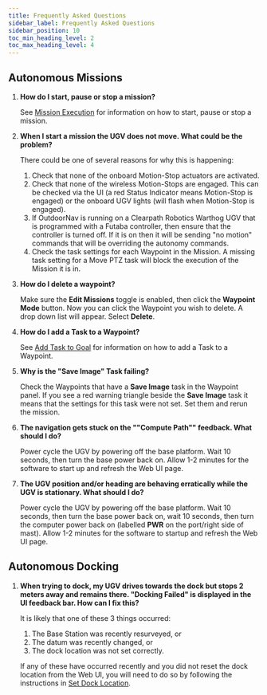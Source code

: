 ---
title: Frequently Asked Questions
sidebar_label: Frequently Asked Questions
sidebar_position: 10
toc_min_heading_level: 2
toc_max_heading_level: 4
---

## Autonomous Missions

1.  **How do I start, pause or stop a mission?**

    See [Mission Execution](/docs_outdoornav_user_manual/web_user_interface/ui_autonomous_mode#mission-execution) for
    information on how to start, pause or stop a mission.

2.  **When I start a mission the UGV does not move. What could be the
    problem?**

    There could be one of several reasons for why this is happening:

    1.  Check that none of the onboard Motion-Stop actuators are
        activated.
    2.  Check that none of the wireless Motion-Stops are engaged. This
        can be checked via the UI (a red Status Indicator means
        Motion-Stop is engaged) or the onboard UGV lights (will flash
        when Motion-Stop is engaged).
    3.  If OutdoorNav is running on a Clearpath Robotics Warthog UGV
        that is programmed with a Futaba controller, then ensure that
        the controller is turned off. If it is on then it will be
        sending "no motion" commands that will be overriding the
        autonomy commands.
    4.  Check the task settings for each Waypoint in the Mission. 
        A missing task setting for a Move PTZ task will block the 
        execution of the Mission it is in.

3.  **How do I delete a waypoint?**

    Make sure the **Edit Missions** toggle is enabled, then click the
    **Waypoint Mode** button. Now you can click the Waypoint you wish to
    delete. A drop down list will appear. Select **Delete**.

4.  **How do I add a Task to a Waypoint?**

    See [Add Task to Goal](/docs_outdoornav_user_manual/web_user_interface/ui_autonomous_mode#add-task) for information on how
    to add a Task to a Waypoint.

5.  **Why is the "Save Image" Task failing?**

    Check the Waypoints that have a **Save Image** task in the Waypoint panel. 
    If you see a red warning triangle beside the **Save Image** task it means 
    that the settings for this task were not set. Set them and rerun the
    mission.

6.  **The navigation gets stuck on the ""Compute Path"" feedback.
    What should I do?**

    Power cycle the UGV by powering off the base platform. Wait 10
    seconds, then turn the base power back on. Allow 1-2 minutes for the
    software to start up and refresh the Web UI page.

7.  **The UGV position and/or heading are behaving erratically while the
    UGV is stationary. What should I do?**

    Power cycle the UGV by powering off the base platform. Wait 10
    seconds, then turn the base power back on, wait 10 seconds, then
    turn the computer power back on (labelled **PWR** on the port/right
    side of mast). Allow 1-2 minutes for the software to startup and
    refresh the Web UI page.

## Autonomous Docking

1.  **When trying to dock, my UGV drives towards the dock but stops 2
    meters away and remains there. "Docking Failed" is displayed in
    the UI feedback bar. How can I fix this?**

    It is likely that one of these 3 things occurred:

    1.  The Base Station was recently resurveyed, or
    2.  The datum was recently changed, or
    3.  The dock location was not set correctly.

    If any of these have occurred recently and you did not reset the
    dock location from the Web UI, you will need to do so by following
    the instructions in [Set Dock Location](/docs_outdoornav_user_manual/getting_started/system_setup#set-dock-location).
